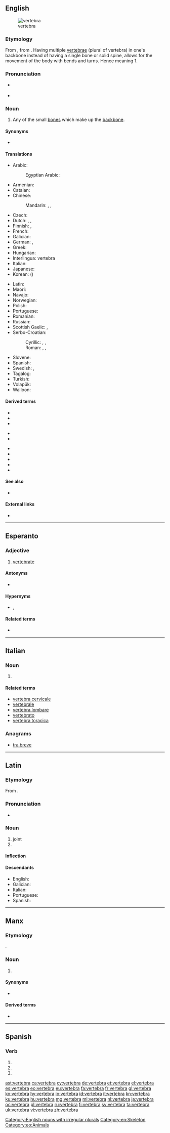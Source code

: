 {{also|vértebra}}
==English==
[[Image:Gray93.png|thumb|vertebra]]

===Etymology===
From {{etyl|la|en}} {{m|la|vertebra||joint}}, from {{m|la|vertere||to turn}}. Having multiple [[vertebrae]] (plural of vertebra) in one's backbone instead of having a single bone or solid spine, allows for the movement of the body with bends and turns. Hence meaning 1.

===Pronunciation===
* {{a|UK}} {{IPA|/ˈvɜːtɪbɹə/|lang=en}}
* {{audio|en-us-vertebra.ogg|Audio (US)|lang=en}}

===Noun===
{{en-noun|vertebræ|vertebrae|vertebras}}

# Any of the small [[bone]]s which make up the [[backbone]].

====Synonyms====
* {{l|en|spondyle}} {{qualifier|rare}}

====Translations====
{{trans-top|any of the small bones which make up the backbone}}
* Arabic: {{t|ar|فَقَرَة|f}}
*: Egyptian Arabic: {{t|arz|فقرة|f|tr=faqara|sc=Arab}}
* Armenian: {{t|hy|ող}}
* Catalan: {{t|ca|vèrtebra|f}}
* Chinese:
*: Mandarin: {{t+|cmn|椎骨|tr=zhuīgǔ|sc=Hani}}, {{t+|cmn|脊椎|tr=jǐzhuī|sc=Hani}}, {{t+|cmn|脊椎骨|tr=jǐzhuīgǔ|sc=Hani}}
* Czech: {{t+|cs|obratel|m}}
* Dutch: {{t+|nl|wervel|m}}, {{t|nl|rugwervel|m}}, {{t|nl|ruggengraatswervel|m}}
* Finnish: {{t+|fi|nikama}}, {{t+|fi|selkänikama}}
* French: {{t+|fr|vertèbre|m}}
* Galician: {{t+|gl|vértebra|f}}
* German: {{t+|de|Wirbel|m}}, {{t|de|Wirbelknochen|m}}
* Greek: {{t+|el|σπόνδυλος|m}}
* Hungarian: {{t+|hu|csigolya}}
* Interlingua: vertebra
* Italian: {{t+|it|vertebra|f}}
* Japanese: {{t|ja|椎骨|tr=ついこつ, tsuikotsu|sc=Jpan}}
* Korean: {{t+|ko|척추|sc=Kore}} ({{t+|ko|脊椎|sc=Kore}})
{{trans-mid}}
* Latin: {{t|la|vertebra}}
* Maori: {{t|mi|tangai}}
* Navajo: {{t|nv|íígháán}}
* Norwegian: {{t|no|ryggvirvel|m}}
* Polish: {{t|pl|kręg|m-in}}
* Portuguese: {{t+|pt|vértebra|f}}
* Romanian: {{t+|ro|vertebră|f}}
* Russian: {{t+|ru|позвоно́к|m}}
* Scottish Gaelic: {{t|gd|cnàimh an droma|m}}, {{t|gd|dromaltach|m}}
* Serbo-Croatian:
*: Cyrillic: {{t|sh|пршљен|m}}, {{t|sh|краљежак|m}}, {{t|sh|краљешак|m}}
*: Roman: {{t+|sh|pršljen|m}}, {{t+|sh|kralježak|m}}, {{t+|sh|kralješak|m}}
* Slovene: {{t+|sl|vretence|n}}
* Spanish: {{t+|es|vértebra|f}}
* Swedish: {{t|sv|ryggkota|c}}, {{t+|sv|kota|c}}
* Tagalog: {{t|tl|gulugod}}
* Turkish: {{t+|tr|omur}}
* Volapük: {{t+|vo|bäkavireb}}
* Walloon: {{t+|wa|cronzoxh|m}}
{{trans-bottom}}

====Derived terms====
{{der-top}}
* {{l|en|intervertebral}}
* {{l|en|intervertebrally}}
* {{l|en|vertebral}}
{{der-mid}}
* {{l|en|vertebrally}}
* {{l|en|vertebrate}}
{{der-bottom}}

* {{l|en|cervical vertebra}}
* {{l|en|coccygeal vertebra}}
* {{l|en|lumbar vertebra}}
* {{l|en|sacral vertebra}}
* {{l|en|thoracic vertebra}}

====See also====
* {{l|en|coccyx}}

====External links====
* {{pedialite}}

[[Category:English nouns with irregular plurals]]
[[Category:en:Skeleton]]

----

==Esperanto==

===Adjective===
{{eo-head}}

# [[vertebrate]]

====Antonyms====
* {{l|eo|malvertebra|gloss=invertebrate}}

====Hypernyms====
* {{l|eo|ĥordohava}}, {{l|eo|ĥordula|gloss=[[chordate]]}}

====Related terms====
* {{l|eo|vertebro|gloss=a vertebrate}}

[[Category:eo:Animals]]

----

==Italian==
{{wikipedia|lang=it}}

===Noun===
{{it-noun|f}}

# {{label|it|skeleton}} {{l|en|vertebra}}

====Related terms====
* [[vertebra cervicale]]
* [[vertebrale]]
* [[vertebra lombare]]
* [[vertebrato]]
* [[vertebra toracica]]

===Anagrams===
* [[tra breve#Italian|tra breve]]

----

==Latin==
{{wikipedia|lang=la}}

===Etymology===
From {{suffix|verto|bra|gloss1=to turn|alt1=vert(ō)|lang=la}}.

===Pronunciation===
* {{la-pronunc|vertebra}}

===Noun===
{{la-noun|vertebra||vertebrae|f|first}}

# joint
# {{l|en|vertebra}}

====Inflection====
{{la-decl-1st|vertebr}}

====Descendants====
* English: {{l|en|vertebra}}
* Galician: {{l|gl|vértebra}}
* Italian: {{l|it|vertebra}}
* Portuguese: {{l|pt|vértebra}}
* Spanish: {{l|es|vértebra}}

----

==Manx==

===Etymology===
{{borrowing|la|vertebra|lang=gv}}.

===Noun===
{{gv-noun|f|vertebraghyn|vertebra}}

# {{label|gv|anatomy}} {{l|en|vertebra}}

====Synonyms====
* {{l|gv|junt craue-drommey}}

====Derived terms====
* {{l|gv|vertebragh|gloss=vertebrate, vertebral}}

----

==Spanish==

===Verb===
{{es-verb-form}}

# {{es-verb form of|mood=ind|tense=pres|num=s|pers=2|formal=y|ending=ar|vertebrar}}
# {{es-verb form of|mood=ind|tense=pres|num=s|pers=3|ending=ar|vertebrar}}
# {{es-verb form of|mood=imp|num=s|pers=2|formal=n|sense=+|ending=ar|vertebrar}}

[[ast:vertebra]]
[[ca:vertebra]]
[[cy:vertebra]]
[[de:vertebra]]
[[et:vertebra]]
[[el:vertebra]]
[[es:vertebra]]
[[eo:vertebra]]
[[eu:vertebra]]
[[fa:vertebra]]
[[fr:vertebra]]
[[gl:vertebra]]
[[ko:vertebra]]
[[hy:vertebra]]
[[io:vertebra]]
[[id:vertebra]]
[[it:vertebra]]
[[kn:vertebra]]
[[ku:vertebra]]
[[hu:vertebra]]
[[mg:vertebra]]
[[ml:vertebra]]
[[nl:vertebra]]
[[ja:vertebra]]
[[oc:vertebra]]
[[pl:vertebra]]
[[ru:vertebra]]
[[fi:vertebra]]
[[sv:vertebra]]
[[ta:vertebra]]
[[uk:vertebra]]
[[vi:vertebra]]
[[zh:vertebra]]